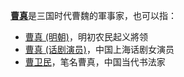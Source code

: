 '''[[曹真|曹真]]'''是三国时代曹魏的軍事家，也可以指：
*[[曹真_(明朝)|曹真 (明朝)]]，明初农民起义將领
*[[曹真_(话剧演员)|曹真 (话剧演员)]]，中国上海话剧女演员
*[[曹卫民|曹卫民]]，笔名曹真，中国当代书法家

{{消歧义|cat=二字曹姓人名消歧义|zhen}}